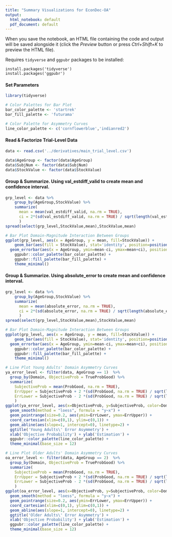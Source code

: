 ```yaml
---
title: "Summary Visualizations for EconDec-OA"
output:
  html_notebook: default
  pdf_document: default
---
```


When you save the notebook, an HTML file containing the code and output will be saved alongside it (click the *Preview* button or press *Ctrl+Shift+K* to preview the HTML file).

Requires `tidyverse` and `ggpubr` packages to be installed:
```
install.packages('tidyverse')
install.packages('ggpubr')
```


#### Set Parameters
```r
library(tidyverse)

# Color Palettes for Bar Plot
bar_color_palette <- 'startrek'
bar_fill_palette <- 'futurama'

# Color Palette for Asymmetry Curves
line_color_palette <- c('cornflowerblue','indianred2')
```


#### Read & Factorize Trial-Level Data
```r
data <- read.csv('../derivatives/main_trial_level.csv')

data$AgeGroup <- factor(data$AgeGroup)
data$SubjNum <- factor(data$SubjNum)
data$StockValue <- factor(data$StockValue)
```


#### Group & Summarize. Using val_estdiff_valid to create mean and confidence interval.
```r
grp_level <- data %>%
	group_by(AgeGroup,StockValue) %>%
	summarize(
	  mean = mean(val_estdiff_valid, na.rm = TRUE),
	  ci = 2*(sd(val_estdiff_valid, na.rm = TRUE) / sqrt(length(val_estdiff_valid)))
	  )
spread(select(grp_level,StockValue,mean),StockValue,mean)
```



```r
# Bar Plot Domain-Magnitude Interaction Between Groups
ggplot(grp_level, aes(x = AgeGroup, y = mean, fill=StockValue)) + 
	geom_bar(aes(fill = StockValue), stat='identity', position=position_dodge()) +
  geom_errorbar(aes(x = AgeGroup, ymin=mean-ci, ymax=mean+ci), position=position_dodge2()) +
	ggpubr::color_palette(bar_color_palette) + 
	ggpubr::fill_palette(bar_fill_palette) + 
	theme_minimal()
```

#### Group & Summarize. Using absolute_error to create mean and confidence interval.
```r
grp_level <- data %>%
	group_by(AgeGroup,StockValue) %>%
	summarize(
	  mean = mean(absolute_error, na.rm = TRUE),
	  ci = 2*(sd(absolute_error, na.rm = TRUE) / sqrt(length(absolute_error)))
	  )
spread(select(grp_level,StockValue,mean),StockValue,mean)
```



```r
# Bar Plot Domain-Magnitude Interaction Between Groups
ggplot(grp_level, aes(x = AgeGroup, y = mean, fill=StockValue)) + 
	geom_bar(aes(fill = StockValue), stat='identity', position=position_dodge()) +
  geom_errorbar(aes(x = AgeGroup, ymin=mean-ci, ymax=mean+ci), position=position_dodge2()) +
	ggpubr::color_palette(bar_color_palette) + 
	ggpubr::fill_palette(bar_fill_palette) + 
	theme_minimal()
```


```r
# Line Plot Young Adults' Domain Asymmetry Curves
ya_error_level <- filter(data, AgeGroup == 1)  %>%
  group_by(Domain, ObjectiveProb = TrueProbGood) %>%
  summarize(
    SubjectiveProb = mean(ProbGood, na.rm = TRUE),
    ErrUpper = SubjectiveProb + 2 *(sd(ProbGood, na.rm = TRUE) / sqrt(length(ProbGood))),
    ErrLower = SubjectiveProb - 2 *(sd(ProbGood, na.rm = TRUE) / sqrt(length(ProbGood)))
    )
ggplot(ya_error_level, aes(x=ObjectiveProb, y=SubjectiveProb, color=Domain)) +
  geom_smooth(method = "loess", formula = "y~x") +
  geom_pointrange(size=0.2, aes(ymin=ErrLower, ymax=ErrUpper)) +
  coord_cartesian(xlim=c(0,1), ylim=c(0,1)) +
  geom_abline(aes(slope=1, intercept=0), linetype=2) +
  ggtitle('Young Adults\' Error Asymmetry') +
  xlab('Objective Probability') + ylab('Estimation') +
  ggpubr::color_palette(line_color_palette) +
  theme_minimal(base_size = 12)
```



```r
# Line Plot Older Adults' Domain Asymmetry Curves
oa_error_level <- filter(data, AgeGroup == 2)  %>%
  group_by(Domain, ObjectiveProb = TrueProbGood) %>%
  summarize(
    SubjectiveProb = mean(ProbGood, na.rm = TRUE),
    ErrUpper = SubjectiveProb + 2 *(sd(ProbGood, na.rm = TRUE) / sqrt(length(ProbGood))),
    ErrLower = SubjectiveProb - 2 *(sd(ProbGood, na.rm = TRUE) / sqrt(length(ProbGood)))
    )
ggplot(oa_error_level, aes(x=ObjectiveProb, y=SubjectiveProb, color=Domain)) +
  geom_smooth(method = "loess", formula = "y~x") +
  geom_pointrange(size=0.2, aes(ymin=ErrLower, ymax=ErrUpper)) +
  coord_cartesian(xlim=c(0,1), ylim=c(0,1)) +
  geom_abline(aes(slope=1, intercept=0), linetype=2) +
  ggtitle('Older Adults\' Error Asymmetry') +
  xlab('Objective Probability') + ylab('Estimation') +
  ggpubr::color_palette(line_color_palette) +
  theme_minimal(base_size = 12)
```